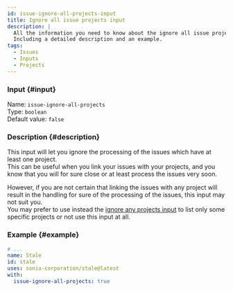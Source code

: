 ```yaml
---
id: issue-ignore-all-projects-input
title: Ignore all issue projects input
description: |
  All the information you need to know about the ignore all issue projects input.
  Including a detailed description and an example.
tags:
  - Issues
  - Inputs
  - Projects
---
```


### Input {#input}

Name: `issue-ignore-all-projects`  
Type: `boolean`  
Default value: `false`

### Description {#description}

This input will let you ignore the processing of the issues which have at least one project.  
This can be useful when you link your issues with your projects, and you know that you will for sure close or at least process the issues very soon.

However, if you are not certain that linking the issues with any project will result in the handling for sure of the processing of the issues, this input may not suit you.  
You may prefer to use instead the [ignore any projects input](issue-ignore-any-projects-input) to list only some specific projects or not use this input at all.

### Example {#example}

```yml {6}
# ...
name: Stale
id: stale
uses: sonia-corporation/stale@latest
with:
  issue-ignore-all-projects: true
```
